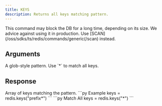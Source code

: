 ```yaml
---
title: KEYS
description: Returns all keys matching pattern.
---
```


<Warning>
This command may block the DB for a long time, depending on its size. We advice against using it in production. Use [SCAN](/oss/sdks/ts/redis/commands/generic(/scan) instead.
</Warning>


## Arguments

<ParamField body="match" type="str" required>
  A glob-style pattern. Use `*` to match all keys.
</ParamField>

## Response

<ResponseField type="string[]" required>
  Array of keys matching the pattern.
</ResponseField>

<RequestExample>
```py Example
keys = redis.keys("prefix*")
```
```py Match All
keys = redis.keys("*")
```
</RequestExample>
